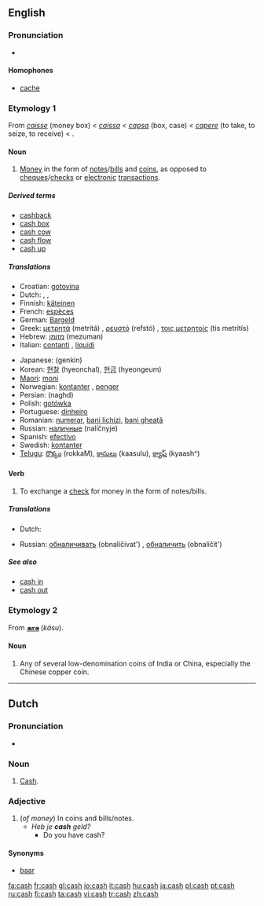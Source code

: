==English==

===Pronunciation===
*{{IPA|/kæʃ/}}
*:{{rhymes|æʃ}}

====Homophones====
* [[cache]]

===Etymology 1===
From {{MF.}} ''[[caisse]]'' (money box) < {{Pr.}} ''[[caissa]]'' < {{L.}} ''[[capsa]]'' (box, case) < ''[[capere]]'' (to take, to seize, to receive) < {{proto|Indo-European|kap-|to grasp}}.

====Noun====
{{en-noun|-}}

# [[money|Money]] in the form of [[note]]s/[[bill]]s and [[coin]]s, as opposed to [[cheque]]s/[[check]]s or [[electronic]] [[transaction]]s.

=====Derived terms=====
*[[cashback]]
*[[cash box]]
*[[cash cow]]
*[[cash flow]]
*[[cash up]]

=====Translations=====
{{trans-top|money in the form of notes/bills and coins}}
*Croatian: [[gotovina]] {{f}}
*Dutch: {{t|nl|contanten|p}}, {{t|nl|cash|m}}, {{t|nl|baar}} {{t|nl|geld|n}}
*Finnish: [[käteinen]]
*French: [[espèces]] {{fpl}}
*German: [[Bargeld]] {{n}}
*Greek: [[μετρητά]] (metritá) {{n}} {{p}}, [[ρευστό]] (refstó) {{n}}, [[τοις μετρητοίς]] (tis metritís)
*Hebrew: [[מזומן]] (mezuman) {{m}}
*Italian: [[contanti]] {{mpl}}, [[liquidi]] {{mpl}}
{{trans-mid}}
*Japanese: {{t|sc=JAchar|ja|現金}} (genkin)
*Korean: [[현찰]] (hyeonchal), [[현금]] (hyeongeum)
*[[Maori]]: [[moni]]
*Norwegian: [[kontanter]] {{p}}, [[penger]] {{p}}  
*Persian: {{FAchar|[[نقد]]}} (naghd)
*Polish: [[gotówka]] {{f}}
*Portuguese: [[dinheiro]] {{m}}
*Romanian: [[numerar]], [[bani lichizi]], [[bani gheaţă]] {{g|Romanian}}
*Russian: [[наличные]] (nalíčnyje) {{mpl}}
*Spanish: [[efectivo]] {{m}}
*Swedish: [[kontanter]] {{c}}
*[[Telugu]]: [[రొక్కం]] (rokkaM), [[కాసులు]] (kaasulu), [[క్యాష్]] (kyaash^)
{{trans-bottom}}

====Verb====
{{en-verb|cash|es}}

# To exchange a [[check]] for money in the form of notes/bills.

=====Translations=====
{{trans-top|exchange a check for money}}
*Dutch: {{t|nl|innen}}
{{trans-mid}}
*Russian: [[обналичивать]] (obnalíčivat') {{impf}}, [[обналичить]] (obnalíčit') {{pf}}
{{trans-bottom}}

=====See also=====
*[[cash in]]
*[[cash out]]

===Etymology 2===
From {{Tamil.}} '''[[காசு]]''' (''kāsu'').

====Noun====
{{en-noun|cash}}

# Any of several low-denomination coins of India or China, especially the Chinese copper coin.

----

==Dutch==

===Pronunciation===
* {{IPA|/kæʃ/}}

===Noun===
{{nl-noun2|mf|-|-}}

# [[#English|Cash]].

===Adjective===
{{nl-adj|infl=cash|-|-|-}}

# (''of money'') In coins and bills/notes.
#* ''Heb je '''cash''' geld?''
#** Do you have cash?

====Synonyms====
* [[baar#Dutch|baar]]

[[fa:cash]]
[[fr:cash]]
[[gl:cash]]
[[io:cash]]
[[it:cash]]
[[hu:cash]]
[[ja:cash]]
[[pl:cash]]
[[pt:cash]]
[[ru:cash]]
[[fi:cash]]
[[ta:cash]]
[[vi:cash]]
[[tr:cash]]
[[zh:cash]]